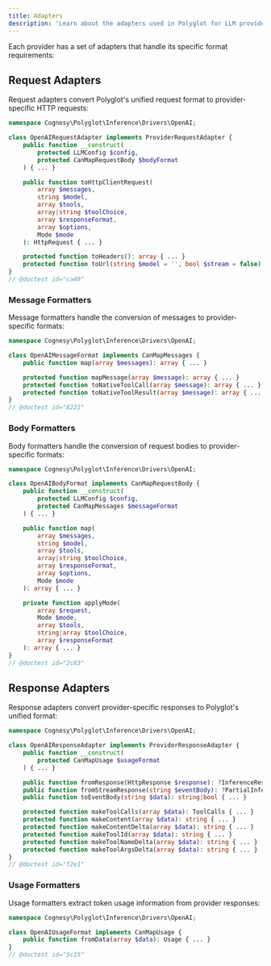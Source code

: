 ```yaml
---
title: Adapters
description: 'Learn about the adapters used in Polyglot for LLM providers.'
---
```


Each provider has a set of adapters that handle its specific format requirements:


## Request Adapters

Request adapters convert Polyglot's unified request format to provider-specific HTTP requests:

```php
namespace Cognesy\Polyglot\Inference\Drivers\OpenAI;

class OpenAIRequestAdapter implements ProviderRequestAdapter {
    public function __construct(
        protected LLMConfig $config,
        protected CanMapRequestBody $bodyFormat
    ) { ... }

    public function toHttpClientRequest(
        array $messages,
        string $model,
        array $tools,
        array|string $toolChoice,
        array $responseFormat,
        array $options,
        Mode $mode
    ): HttpRequest { ... }

    protected function toHeaders(): array { ... }
    protected function toUrl(string $model = '', bool $stream = false): string { ... }
}
// @doctest id="ca49"
```

### Message Formatters

Message formatters handle the conversion of messages to provider-specific formats:

```php
namespace Cognesy\Polyglot\Inference\Drivers\OpenAI;

class OpenAIMessageFormat implements CanMapMessages {
    public function map(array $messages): array { ... }

    protected function mapMessage(array $message): array { ... }
    protected function toNativeToolCall(array $message): array { ... }
    protected function toNativeToolResult(array $message): array { ... }
}
// @doctest id="8221"
```


### Body Formatters

Body formatters handle the conversion of request bodies to provider-specific formats:

```php
namespace Cognesy\Polyglot\Inference\Drivers\OpenAI;

class OpenAIBodyFormat implements CanMapRequestBody {
    public function __construct(
        protected LLMConfig $config,
        protected CanMapMessages $messageFormat
    ) { ... }

    public function map(
        array $messages,
        string $model,
        array $tools,
        array|string $toolChoice,
        array $responseFormat,
        array $options,
        Mode $mode
    ): array { ... }

    private function applyMode(
        array $request,
        Mode $mode,
        array $tools,
        string|array $toolChoice,
        array $responseFormat
    ): array { ... }
}
// @doctest id="2c83"
```


## Response Adapters

Response adapters convert provider-specific responses to Polyglot's unified format:

```php
namespace Cognesy\Polyglot\Inference\Drivers\OpenAI;

class OpenAIResponseAdapter implements ProviderResponseAdapter {
    public function __construct(
        protected CanMapUsage $usageFormat
    ) { ... }

    public function fromResponse(HttpResponse $response): ?InferenceResponse { ... }
    public function fromStreamResponse(string $eventBody): ?PartialInferenceResponse { ... }
    public function toEventBody(string $data): string|bool { ... }

    protected function makeToolCalls(array $data): ToolCalls { ... }
    protected function makeContent(array $data): string { ... }
    protected function makeContentDelta(array $data): string { ... }
    protected function makeToolId(array $data): string { ... }
    protected function makeToolNameDelta(array $data): string { ... }
    protected function makeToolArgsDelta(array $data): string { ... }
}
// @doctest id="f2e1"
```



### Usage Formatters

Usage formatters extract token usage information from provider responses:

```php
namespace Cognesy\Polyglot\Inference\Drivers\OpenAI;

class OpenAIUsageFormat implements CanMapUsage {
    public function fromData(array $data): Usage { ... }
}
// @doctest id="5c15"
```



